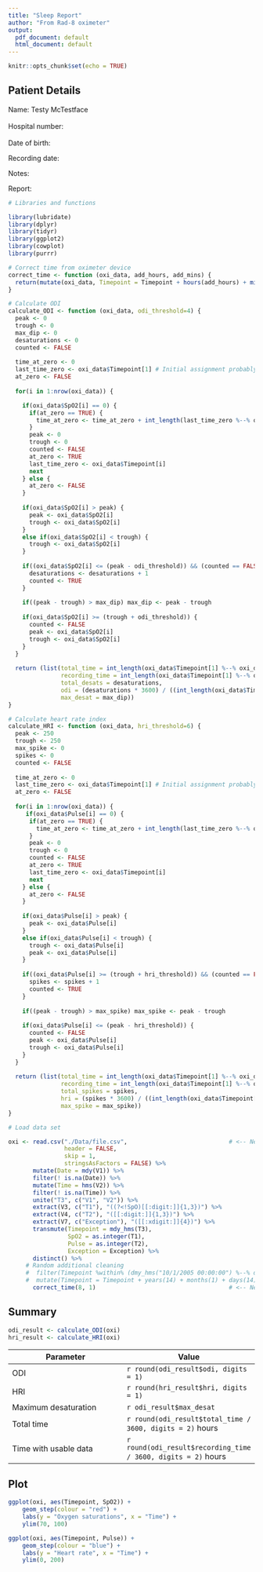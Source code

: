 ```yaml
---
title: "Sleep Report"
author: "From Rad-8 oximeter"
output:
  pdf_document: default
  html_document: default
---
```


```r
knitr::opts_chunk$set(echo = TRUE)
```

## Patient Details

Name: Testy McTestface<br/>  
Hospital number: <br/>  
Date of birth:  <br/>   
  
Recording date: <br/>  

Notes: <br/>  

Report: <br/>  

```r

# Libraries and functions

library(lubridate)
library(dplyr)
library(tidyr)
library(ggplot2)
library(cowplot)
library(purrr)

# Correct time from oximeter device
correct_time <- function (oxi_data, add_hours, add_mins) {
  return(mutate(oxi_data, Timepoint = Timepoint + hours(add_hours) + minutes(add_mins)))
}

# Calculate ODI
calculate_ODI <- function (oxi_data, odi_threshold=4) {
  peak <- 0
  trough <- 0
  max_dip <- 0
  desaturations <- 0
  counted <- FALSE
  
  time_at_zero <- 0
  last_time_zero <- oxi_data$Timepoint[1] # Initial assignment probably not necessary
  at_zero <- FALSE
  
  for(i in 1:nrow(oxi_data)) {

    if(oxi_data$SpO2[i] == 0) {
      if(at_zero == TRUE) {
        time_at_zero <- time_at_zero + int_length(last_time_zero %--% oxi_data$Timepoint[i])
      }
      peak <- 0
      trough <- 0
      counted <- FALSE
      at_zero <- TRUE
      last_time_zero <- oxi_data$Timepoint[i]
      next
    } else {
      at_zero <- FALSE
    }
    
    if(oxi_data$SpO2[i] > peak) {
      peak <- oxi_data$SpO2[i]
      trough <- oxi_data$SpO2[i]
    }
    else if(oxi_data$SpO2[i] < trough) {
      trough <- oxi_data$SpO2[i]
    }
    
    if((oxi_data$SpO2[i] <= (peak - odi_threshold)) && (counted == FALSE)) {
      desaturations <- desaturations + 1
      counted <- TRUE
    }
    
    if((peak - trough) > max_dip) max_dip <- peak - trough
    
    if(oxi_data$SpO2[i] >= (trough + odi_threshold)) {
      counted <- FALSE
      peak <- oxi_data$SpO2[i]
      trough <- oxi_data$SpO2[i]
    }
  }
  
  return (list(total_time = int_length(oxi_data$Timepoint[1] %--% oxi_data$Timepoint[nrow(oxi_data)]),
               recording_time = int_length(oxi_data$Timepoint[1] %--% oxi_data$Timepoint[nrow(oxi_data)]) - time_at_zero,
               total_desats = desaturations,
               odi = (desaturations * 3600) / ((int_length(oxi_data$Timepoint[1] %--% oxi_data$Timepoint[nrow(oxi_data)]) - time_at_zero)),
               max_desat = max_dip)) 
}

# Calculate heart rate index
calculate_HRI <- function (oxi_data, hri_threshold=6) {
  peak <- 250
  trough <- 250
  max_spike <- 0
  spikes <- 0
  counted <- FALSE
  
  time_at_zero <- 0
  last_time_zero <- oxi_data$Timepoint[1] # Initial assignment probably not necessary
  at_zero <- FALSE
  
  for(i in 1:nrow(oxi_data)) {
     if(oxi_data$Pulse[i] == 0) {
      if(at_zero == TRUE) {
        time_at_zero <- time_at_zero + int_length(last_time_zero %--% oxi_data$Timepoint[i])
      }
      peak <- 0
      trough <- 0
      counted <- FALSE
      at_zero <- TRUE
      last_time_zero <- oxi_data$Timepoint[i]
      next
    } else {
      at_zero <- FALSE
    }
    
    if(oxi_data$Pulse[i] > peak) {
      peak <- oxi_data$Pulse[i]
    }
    else if(oxi_data$Pulse[i] < trough) {
      trough <- oxi_data$Pulse[i]
      peak <- oxi_data$Pulse[i]
    }
    
    if((oxi_data$Pulse[i] >= (trough + hri_threshold)) && (counted == FALSE)) {
      spikes <- spikes + 1
      counted <- TRUE
    }
    
    if((peak - trough) > max_spike) max_spike <- peak - trough
    
    if(oxi_data$Pulse[i] <= (peak - hri_threshold)) {
      counted <- FALSE
      peak <- oxi_data$Pulse[i]
      trough <- oxi_data$Pulse[i]
    }
  }
  
  return (list(total_time = int_length(oxi_data$Timepoint[1] %--% oxi_data$Timepoint[nrow(oxi_data)]),
               recording_time = int_length(oxi_data$Timepoint[1] %--% oxi_data$Timepoint[nrow(oxi_data)]) - time_at_zero,
               total_spikes = spikes,
               hri = (spikes * 3600) / ((int_length(oxi_data$Timepoint[1] %--% oxi_data$Timepoint[nrow(oxi_data)]) - time_at_zero)),
               max_spike = max_spike)) 
}

```

```r
# Load data set

oxi <- read.csv("./Data/file.csv",                             # <-- Need to fill this in
                header = FALSE,
                skip = 1,
                stringsAsFactors = FALSE) %>%
       mutate(Date = mdy(V1)) %>%
       filter(! is.na(Date)) %>%
       mutate(Time = hms(V2)) %>%
       filter(! is.na(Time)) %>%
       unite("T3", c("V1", "V2")) %>%
       extract(V3, c("T1"), "((?<!SpO)[[:digit:]]{1,3})") %>%
       extract(V4, c("T2"), "([[:digit:]]{1,3})") %>%
       extract(V7, c("Exception"), "([[:xdigit:]]{4})") %>%
       transmute(Timepoint = mdy_hms(T3), 
                 SpO2 = as.integer(T1),
                 Pulse = as.integer(T2),
                 Exception = Exception) %>%
       distinct() %>%
     # Random additional cleaning
     #  filter(Timepoint %within% (dmy_hms("10/1/2005 00:00:00") %--% dmy_hms("10/1/2005 23:59:59"))) %>%
     #  mutate(Timepoint = Timepoint + years(14) + months(1) + days(14)) %>%
       correct_time(8, 1)                                      # <-- Need to fill these in
```

## Summary

```r
odi_result <- calculate_ODI(oxi)
hri_result <- calculate_HRI(oxi)
```

Parameter | Value
----------|-------
ODI       | `r round(odi_result$odi, digits = 1)`
HRI       | `r round(hri_result$hri, digits = 1)`
Maximum desaturation | `r odi_result$max_desat`
Total time | `r round(odi_result$total_time / 3600, digits = 2)` hours
Time with usable data | `r round(odi_result$recording_time / 3600, digits = 2)` hours

## Plot

```r
ggplot(oxi, aes(Timepoint, SpO2)) +
    geom_step(colour = "red") +
    labs(y = "Oxygen saturations", x = "Time") +
    ylim(70, 100)

ggplot(oxi, aes(Timepoint, Pulse)) +
    geom_step(colour = "blue") +
    labs(y = "Heart rate", x = "Time") +
    ylim(0, 200)
```